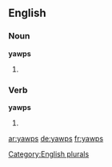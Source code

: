 
==English==

===Noun===
'''yawps'''

# {{plural of |[[yawp]]}}

===Verb===
'''yawps'''

# {{third-person singular of|yawp}}

[[Category:English plurals]]

[[ar:yawps]]
[[de:yawps]]
[[fr:yawps]]